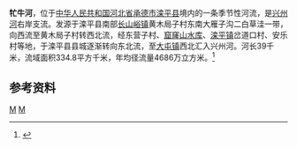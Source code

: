 {{Otheruses|牤牛河|other=同名或類似名的其它條目描述}}
'''牤牛河'''，位于[[中华人民共和国|中华人民共和国]][[河北省|河北省]][[承德市|承德市]][[滦平县|滦平县]]境内的一条季节性河流，是[[兴州河|兴州河]]右岸支流。发源于滦平县南部[[长山峪镇|长山峪镇]]黄木局子村东南大雁子沟二白草洼一带，向西流至黄木局子村转西北流，经东营子村、[[窟窿山水库|窟窿山水库]]、[[滦平镇|滦平镇]]岔道口村、安乐村等地，于滦平县县城逐渐转向东北流，至[[大屯镇_(滦平县)|大屯镇]]西北汇入兴州河。河长39千米，流域面积334.8平方千米，年均径流量4686万立方米。<ref name="中国河湖大典">{{cite book zh |author=《[[中国河湖大典|中国河湖大典]]》编纂委员会 |title=《中国河湖大典·海河卷》 |format=M |edition=1 |location=北京 |publisher=中国水利水电出版社 |date=2013年1月 |pages=222页 |id= ISBN 978-7-5170-0563-6}}</ref>
==参考资料==
{{reflist}}
{{China-river-stub}}
[[Category:河北河流|M]]
[[Category:滦河|M]]